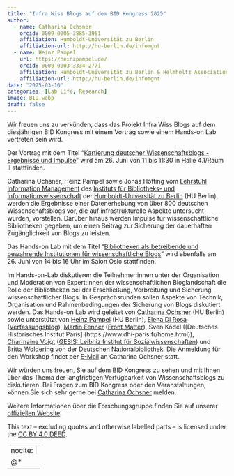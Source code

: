 ```yaml
---
title: "Infra Wiss Blogs auf dem BID Kongress 2025"
author:
  - name: Catharina Ochsner
    orcid: 0009-0005-3885-3951
    affiliation: Humboldt-Universität zu Berlin
    affiliation-url: http://hu-berlin.de/infomgnt
  - name: Heinz Pampel
    url: https://heinzpampel.de/
    orcid: 0000-0003-3334-2771
    affiliation: Humboldt-Universität zu Berlin & Helmholtz Association
    affiliation-url: http://hu-berlin.de/infomgnt
date: "2025-03-10"
categories: [Lab Life, Research]
image: BID.webp
draft: false
---
```


Wir freuen uns zu verkünden, dass das Projekt Infra Wiss Blogs auf dem diesjährigen BID Kongress mit einem Vortrag sowie einem Hands-on Lab vertreten sein wird.

Der Vortrag mit dem Titel “[Kartierung deutscher Wissenschaftsblogs - Ergebnisse und Impulse](https://bid2025.abstractserver.com/program/#/details/presentations/307)” wird am 26. Juni von 11 bis 11:30 in Halle 4.1/Raum II stattfinden. 

Catharina Ochsner, Heinz Pampel sowie Jonas Höfting vom [Lehrstuhl Information Management](https://www.ibi.hu-berlin.de/de/forschung/infomanagement) des [Instituts für Bibliotheks- und Informationswissenschaft](https://www.ibi.hu-berlin.de/de) der [Humboldt-Universität zu Berlin](https://www.hu-berlin.de/de) (HU Berlin), werden die Ergebnisse einer Datenerhebung von über 800 deutschen Wissenschaftsblogs vor, die auf infrastrukturelle Aspekte untersucht wurden, vorstellen. Darüber hinaus werden Impulse für wissenschaftliche Bibliotheken gegeben, um einen Beitrag zur Sicherung der dauerhaften Zugänglichkeit von Blogs zu leisten.

Das Hands-on Lab mit dem Titel “[Bibliotheken als betreibende und bewahrende Institutionen für wissenschaftliche Blogs](https://bid2025.abstractserver.com/program/#/details/sessions/84)” wird ebenfalls am 26. Juni von 14 bis 16 Uhr im Salon Oslo stattfinden. 

Im Hands-on-Lab diskutieren die Teilnehmer:innen unter der Organisation und Moderation von Expert:innen der wissenschaftlichen Bloglandschaft die Rolle der Bibliotheken bei der Erschließung, Verbreitung und Sicherung wissenschaftlicher Blogs. In Gesprächsrunden sollen Aspekte von Technik, Organisation und Rahmenbedingungen der Sicherung von Blogs diskutiert werden. Das Hands-on Lab wird geleitet von [Catharina Ochsner](https://www.ibi.hu-berlin.de/de/forschung/infomanagement/teaminfomanagement) (HU Berlin) sowie unterstützt von [Heinz Pampel](https://heinzpampel.de/) (HU Berlin), [Elena Di Rosa](https://verfassungsblog.de/author/elena-di-rosa/) ([Verfassungsblog](https://verfassungsblog.de/)), [Martin Fenner](https://front-matter.io/team) ([Front Matter](https://front-matter.io/)), Sven Ködel (\[Deutsches Historisches Institut Paris\] (https://www.dhi-paris.fr/home.html)), [Charmaine Voigt](https://www.gesis.org/institut/ueber-uns/mitarbeitendenverzeichnis/person/Charmaine.Voigt) ([GESIS: Leibniz Institut für Sozialwissenschaften](https://www.gesis.org/home)) und [Britta Woldering](https://www.dnb.de/SharedDocs/Kontaktdaten/DE/wolderingBritta.html) von der [Deutschen Nationalbibliothek](https://www.dnb.de/DE/Home/home_node.html). Die Anmeldung für den Workshop findet per [E-Mail](mailto:catharina.ochsner@hu-berlin.de) an Catharina Ochsner statt.

Wir würden uns freuen, Sie auf dem BID Kongress zu sehen und mit Ihnen über das Thema der langfristigen Verfügbarkeit von Wissenschaftsblogs zu diskutieren. Bei Fragen zum BID Kongress oder den Veranstaltungen, können Sie sich sehr gerne bei [Catharina Ochsner](mailto:catharina.ochsner@hu-berlin.de) melden.

Weitere Informationen über die Forschungsgruppe finden Sie auf unserer [offiziellen Website](http://hu.berlin/infomgnt).

This text – excluding quotes and otherwise labelled parts – is licensed under the [CC BY 4.0 DEED](https://creativecommons.org/licenses/by/4.0/deed.de).

---
nocite: | 
  @*
---

